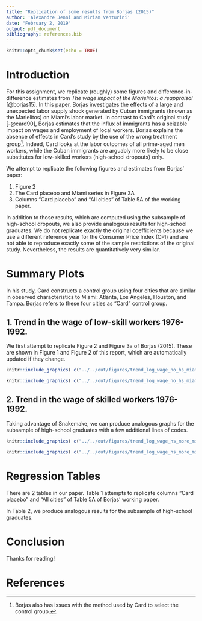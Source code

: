 ---
title: "Replication of some results from Borjas (2015)"
author: 'Alexandre Jenni and Miriam Venturini'
date: "February 2, 2019"
output: pdf_document
bibliography: references.bib
---

```{r setup, include=FALSE}
knitr::opts_chunk$set(echo = TRUE)
```

# Introduction

For this assignment, we replicate (roughly) some figures and difference-in-difference estimates from _The wage impact of the Marielitos: a reappraisal_ [@borjas15].
In this paper, Borjas investigates the effects of a large and unexpected labor supply shock generated by Cuban immigrants (known as the Marielitos) on Miami's labor market.
In contrast to Card's original study [-@card90], Borjas estimates that the influx of immigrants has a seizable impact on wages and employment of local workers.
Borjas explains the absence of effects in Card's study by the use of the wrong treatment group[^1].
Indeed, Card looks at the labor outcomes of all prime-aged men workers, while the Cuban immigrants are arguably more likely to be close substitutes for low-skilled workers (high-school dropouts) only.



[^1]: Borjas also has issues with the method used by Card to select the control group.

We attempt to replicate the following figures and estimates from Borjas' paper:

1. Figure 2
2. The Card placebo and Miami series in Figure 3A
3. Columns "Card placebo" and "All cities" of Table 5A of the working paper.


In addition to those results, which are computed using the subsample of high-school dropouts, we also provide analogous results for high-school graduates. We do not replicate exactly the original coefficients because we use a different reference year for the Consumer Price Index (CPI) and are not able to reproduce exactly some of the sample restrictions of the original study. Nevertheless, the results are quantitatively very similar.


# Summary Plots
In his study, Card constructs a control group using four cities that are similar in observed characteristics to Miami: Atlanta, Los Angeles, Houston, and Tampa.
Borjas refers to these four cities as "Card" control group.

## 1. Trend in the wage of low-skill workers 1976-1992.
We first attempt to replicate Figure 2 and Figure 3a of Borjas (2015).
These are shown in Figure 1 and Figure 2 of this report, which are automatically updated if they change.

```{r fig-nohs, fig.align="center", echo = FALSE, fig.cap = 'Log weekly wage of high school dropouts, Miami vs. all other US cities', fig.subcap = c('Subcaption1', 'Subcaption2'), fig.show = "hold", out.width = '.70\\linewidth', fig.asp = 1, fig.ncol = 1}
knitr::include_graphics( c("../../out/figures/trend_log_wage_no_hs_miami_vs_not_miami.pdf"))
```

```{r fig-nohsc, fig.align="center", echo = FALSE, fig.cap = 'Log weekly wage of high school dropouts, Miami vs. Card placebo', fig.subcap = c('Subcaption1', 'Subcaption2'), fig.show = "hold", out.width = '.70\\linewidth', fig.asp = 1, fig.ncol = 1}
knitr::include_graphics( c("../../out/figures/trend_log_wage_no_hs_miami_vs_card.pdf"))
```

## 2. Trend in the wage of skilled workers 1976-1992.
Taking advantage of Snakemake, we can produce analogous graphs for the subsample
of high-school graduates with a few additional lines of codes.

```{r fig-fighs, fig.align="center", echo = FALSE, fig.cap = 'Log weekly wage of high school graduates, Miami vs. all other US cities', fig.subcap = c('Subcaption1', 'Subcaption2'), fig.show = "hold", out.width = '.70\\linewidth', fig.asp = 1, fig.ncol = 1}
knitr::include_graphics( c("../../out/figures/trend_log_wage_hs_more_miami_vs_not_miami.pdf"))
```

```{r fig-fighsc, fig.align="center", echo = FALSE, fig.cap = 'Log weekly wage of high school graduates, Miami vs. Card placebo', fig.subcap = c('Subcaption1', 'Subcaption2'), fig.show = "hold", out.width = '.70\\linewidth', fig.asp = 1, fig.ncol = 1}
knitr::include_graphics( c("../../out/figures/trend_log_wage_hs_more_miami_vs_card.pdf"))
```


# Regression Tables

There are 2 tables in our paper. Table 1 attempts to replicate columns "Card placebo" and "All cities" of Table 5A of Borjas' working paper.
\input{../../out/tables/table_did_no_hs.tex}

In Table 2, we produce analogous results for the subsample of high-school graduates.
\input{../../out/tables/table_did_hs_more.tex}

# Conclusion

Thanks for reading!

# References
